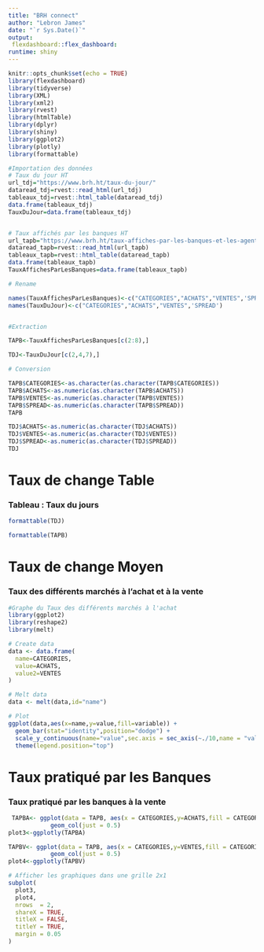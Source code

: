 ```yaml
---
title: "BRH connect"
author: "Lebron James"
date: "`r Sys.Date()`"
output: 
 flexdashboard::flex_dashboard:
runtime: shiny
---
```


```r
knitr::opts_chunk$set(echo = TRUE)
library(flexdashboard)
library(tidyverse)
library(XML)
library(xml2)
library(rvest)
library(htmlTable)
library(dplyr)
library(shiny)
library(ggplot2)
library(plotly)
library(formattable)
```


```r
#Importation des données 
# Taux du jour HT 
url_tdj="https://www.brh.ht/taux-du-jour/"
dataread_tdj=rvest::read_html(url_tdj)
tableaux_tdj=rvest::html_table(dataread_tdj)
data.frame(tableaux_tdj)
TauxDuJour=data.frame(tableaux_tdj)


# Taux affichés par les banques HT  
url_tapb="https://www.brh.ht/taux-affiches-par-les-banques-et-les-agents-de-change-2/"
dataread_tapb=rvest::read_html(url_tapb)
tableaux_tapb=rvest::html_table(dataread_tapb)
data.frame(tableaux_tapb)
TauxAffichesParLesBanques=data.frame(tableaux_tapb)

# Rename

names(TauxAffichesParLesBanques)<-c("CATEGORIES","ACHATS","VENTES",'SPREAD')
names(TauxDuJour)<-c("CATEGORIES","ACHATS","VENTES",'SPREAD')


#Extraction

TAPB<-TauxAffichesParLesBanques[c(2:8),]

TDJ<-TauxDuJour[c(2,4,7),]

# Conversion

TAPB$CATEGORIES<-as.character(as.character(TAPB$CATEGORIES))
TAPB$ACHATS<-as.numeric(as.character(TAPB$ACHATS))
TAPB$VENTES<-as.numeric(as.character(TAPB$VENTES))
TAPB$SPREAD<-as.numeric(as.character(TAPB$SPREAD))
TAPB

TDJ$ACHATS<-as.numeric(as.character(TDJ$ACHATS))
TDJ$VENTES<-as.numeric(as.character(TDJ$VENTES))
TDJ$SPREAD<-as.numeric(as.character(TDJ$SPREAD))
TDJ

```


Taux de change Table
===============================================================================

### Tableau : Taux du jours

```r
formattable(TDJ)

```

```r
formattable(TAPB)

```


Taux de change Moyen 
==============================================================================

### Taux des différents marchés à l'achat et à la vente

```r
#Graphe du Taux des différents marchés à l'achat
library(ggplot2)
library(reshape2)
library(melt)

# Create data
data <- data.frame(
  name=CATEGORIES,
  value=ACHATS,
  value2=VENTES
)

# Melt data
data <- melt(data,id="name")

# Plot
ggplot(data,aes(x=name,y=value,fill=variable)) +
  geom_bar(stat="identity",position="dodge") +
  scale_y_continuous(name="value",sec.axis = sec_axis(~./10,name = "value2")) +
  theme(legend.position="top")


```



Taux pratiqué par les Banques
================================================================================
### Taux pratiqué par les banques à la vente

```r
 TAPBA<- ggplot(data = TAPB, aes(x = CATEGORIES,y=ACHATS,fill = CATEGORIES)) +
            geom_col(just = 0.5)
plot3<-ggplotly(TAPBA)

TAPBV<- ggplot(data = TAPB, aes(x = CATEGORIES,y=VENTES,fill = CATEGORIES)) +
            geom_col(just = 0.5)
plot4<-ggplotly(TAPBV)

# Afficher les graphiques dans une grille 2x1
subplot(
  plot3, 
  plot4,
  nrows  = 2,
  shareX = TRUE, 
  titleX = FALSE, 
  titleY = TRUE,
  margin = 0.05
)

```
